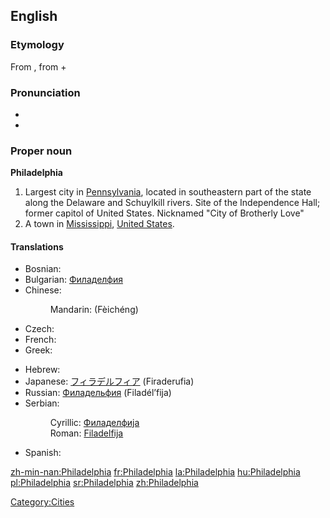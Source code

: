 ==English==
{{wikipedia|Philadelphia, Pennsylvania}}

===Etymology===
From {{etyl|grc|en}} {{term|Φιλαδέλφεια|tr=Philadelphia|lang=grc|sc=polytonic}}, from {{term|φιλέω||I love|tr=phileō|lang=grc|sc=polytonic}} + {{term|ἀδελφός||brother|tr=adelphos|lang=grc|sc=polytonic}}

===Pronunciation===
* {{audio|en-uk-Philadelphia.ogg|Audio (UK)}}
* {{audio|en-us-Philadelphia.ogg|Audio (US)}}

===Proper noun===
'''Philadelphia'''

# Largest city in [[Pennsylvania]], located in southeastern part of the state along the Delaware and Schuylkill rivers. Site of the Independence Hall; former capitol of United States. Nicknamed "City of Brotherly Love"
# A town in [[Mississippi]], [[United States]].

====Translations====
{{trans-top|large city}}
* Bosnian: {{t-|bs|Filadelfija|f}}
* Bulgarian: [[Филаделфия]] {{f}}
* Chinese:
*: Mandarin: {{zh-ts|費城|费城}} (Fèichéng)
* Czech: {{t-|cs|Filadelfie|f}}
* French: {{t+|fr|Philadelphie}}
* Greek: {{t-|el|Φιλαντέλφεια|f|tr=filadélfia}}
{{trans-mid}}
* Hebrew: {{t-|he|פילדלפיה|f|alt=פִילָדֶלְפִיָּה|tr=filadélfia}}
* Japanese: [[フィラデルフィア]] (Firaderufia)
* Russian: [[Филадельфия]] (Filadél’fija) {{f}}
* Serbian:
*: Cyrillic: [[Филаделфија#Serbian|Филаделфија]] {{f}}
*: Roman: [[Filadelfija#Serbian|Filadelfija]] {{f}}
* Spanish: {{t+|es|Filadelfia|f}}
{{trans-bottom}}

[[Category:Cities]]

[[zh-min-nan:Philadelphia]]
[[fr:Philadelphia]]
[[la:Philadelphia]]
[[hu:Philadelphia]]
[[pl:Philadelphia]]
[[sr:Philadelphia]]
[[zh:Philadelphia]]
